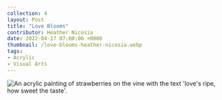 ---
collection: 4
layout: Post
title: "Love Blooms"
contributor: Heather Nicosia
date: 2022-04-17 07:00:00 +0000
thumbnail: /love-blooms-heather-nicosia.webp
tags: 
- Acrylic
- Visual Arts
---
<img src="{{ site.baseurl }}/uploads/4/love-blooms-heather-nicosia.jpg" 
    alt="An acrylic painting of strawberries on the vine with the text 'love's ripe, how sweet the taste'." />